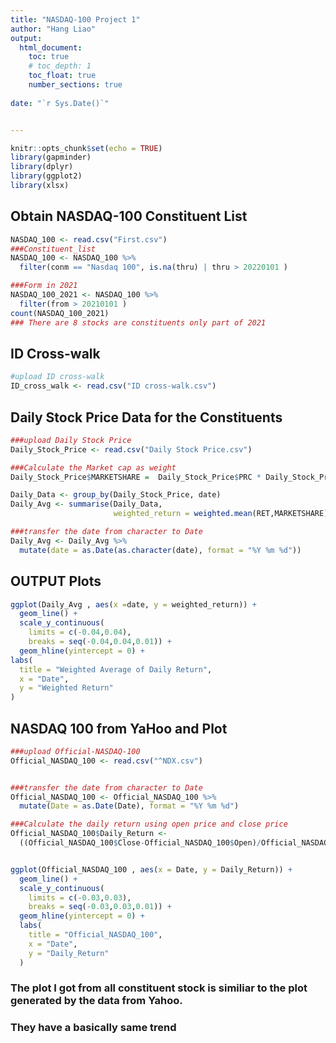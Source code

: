 ```yaml
---
title: "NASDAQ-100 Project 1"
author: "Hang Liao"
output: 
  html_document:
    toc: true
    # toc_depth: 1
    toc_float: true
    number_sections: true
    
date: "`r Sys.Date()`"


---
```


```r
knitr::opts_chunk$set(echo = TRUE)
library(gapminder)
library(dplyr)
library(ggplot2)
library(xlsx)
```

## Obtain NASDAQ-100 Constituent List


```r
NASDAQ_100 <- read.csv("First.csv")
###Constituent_list
NASDAQ_100 <- NASDAQ_100 %>% 
  filter(conm == "Nasdaq 100", is.na(thru) | thru > 20220101 )

###Form in 2021
NASDAQ_100_2021 <- NASDAQ_100 %>% 
  filter(from > 20210101 )
count(NASDAQ_100_2021)
### There are 8 stocks are constituents only part of 2021
```

## ID Cross-walk
```r
#upload ID cross-walk
ID_cross_walk <- read.csv("ID cross-walk.csv")

```


## Daily Stock Price Data for the Constituents
```r
###upload Daily Stock Price
Daily_Stock_Price <- read.csv("Daily Stock Price.csv")

###Calculate the Market cap as weight
Daily_Stock_Price$MARKETSHARE =  Daily_Stock_Price$PRC * Daily_Stock_Price$SHROUT

Daily_Data <- group_by(Daily_Stock_Price, date)
Daily_Avg <- summarise(Daily_Data,
                       weighted_return = weighted.mean(RET,MARKETSHARE))

###transfer the date from character to Date
Daily_Avg <- Daily_Avg %>%
  mutate(date = as.Date(as.character(date), format = "%Y %m %d"))


```

## OUTPUT Plots

```r
ggplot(Daily_Avg , aes(x =date, y = weighted_return)) +
  geom_line() +
  scale_y_continuous(
    limits = c(-0.04,0.04),
    breaks = seq(-0.04,0.04,0.01)) +
  geom_hline(yintercept = 0) +
labs(
  title = "Weighted Average of Daily Return",
  x = "Date",
  y = "Weighted Return"
)

```


## NASDAQ 100 from YaHoo and Plot
```r
###upload Official-NASDAQ-100
Official_NASDAQ_100 <- read.csv("^NDX.csv")


###transfer the date from character to Date
Official_NASDAQ_100 <- Official_NASDAQ_100 %>%
  mutate(Date = as.Date(Date), format = "%Y %m %d")

###Calculate the daily return using open price and close price
Official_NASDAQ_100$Daily_Return <-
  ((Official_NASDAQ_100$Close-Official_NASDAQ_100$Open)/Official_NASDAQ_100$Open)


ggplot(Official_NASDAQ_100 , aes(x = Date, y = Daily_Return)) +
  geom_line() +
  scale_y_continuous(
    limits = c(-0.03,0.03),
    breaks = seq(-0.03,0.03,0.01)) +
  geom_hline(yintercept = 0) +
  labs(
    title = "Official_NASDAQ_100",
    x = "Date",
    y = "Daily_Return"
  )
```
### The plot I got from all constituent stock is similiar to the plot generated by the data from Yahoo. 
### They have a basically same trend 

  
